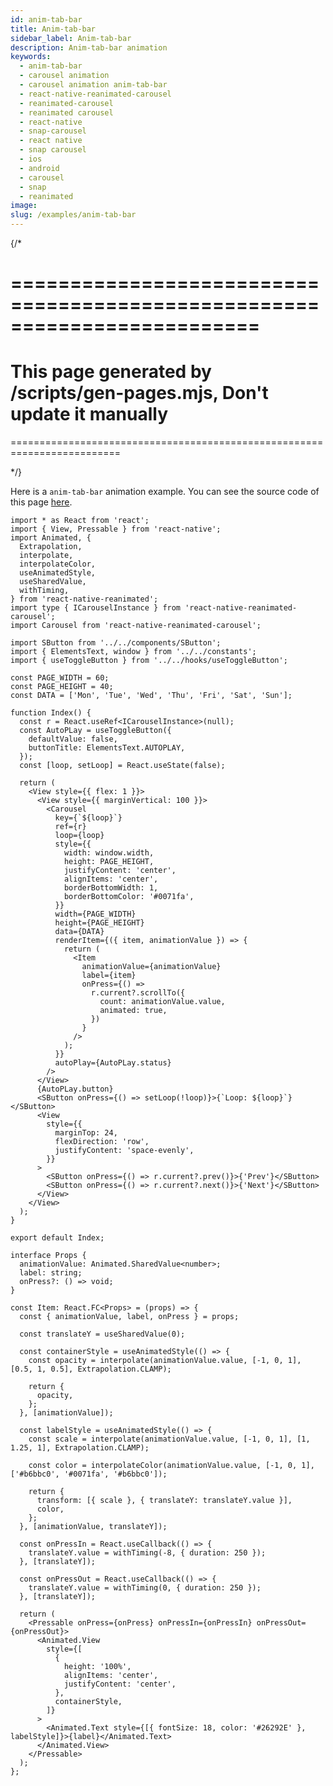 ```yaml
---
id: anim-tab-bar
title: Anim-tab-bar
sidebar_label: Anim-tab-bar
description: Anim-tab-bar animation
keywords:
  - anim-tab-bar
  - carousel animation
  - carousel animation anim-tab-bar
  - react-native-reanimated-carousel
  - reanimated-carousel
  - reanimated carousel
  - react-native
  - snap-carousel
  - react native
  - snap carousel
  - ios
  - android
  - carousel
  - snap
  - reanimated
image:
slug: /examples/anim-tab-bar
---
```


{/\*

# =========================================================================

# This page generated by /scripts/gen-pages.mjs, Don't update it manually

=========================================================================

\*/}

Here is a `anim-tab-bar` animation example. You can see the source code of this page
[here](https://github.com/dohooo/react-native-reanimated-carousel/blob/main/apps/app/src/pages/anim-tab-bar/index.tsx).


<Page page="anim-tab-bar" />

```tsx copy
import * as React from 'react';
import { View, Pressable } from 'react-native';
import Animated, {
  Extrapolation,
  interpolate,
  interpolateColor,
  useAnimatedStyle,
  useSharedValue,
  withTiming,
} from 'react-native-reanimated';
import type { ICarouselInstance } from 'react-native-reanimated-carousel';
import Carousel from 'react-native-reanimated-carousel';

import SButton from '../../components/SButton';
import { ElementsText, window } from '../../constants';
import { useToggleButton } from '../../hooks/useToggleButton';

const PAGE_WIDTH = 60;
const PAGE_HEIGHT = 40;
const DATA = ['Mon', 'Tue', 'Wed', 'Thu', 'Fri', 'Sat', 'Sun'];

function Index() {
  const r = React.useRef<ICarouselInstance>(null);
  const AutoPLay = useToggleButton({
    defaultValue: false,
    buttonTitle: ElementsText.AUTOPLAY,
  });
  const [loop, setLoop] = React.useState(false);

  return (
    <View style={{ flex: 1 }}>
      <View style={{ marginVertical: 100 }}>
        <Carousel
          key={`${loop}`}
          ref={r}
          loop={loop}
          style={{
            width: window.width,
            height: PAGE_HEIGHT,
            justifyContent: 'center',
            alignItems: 'center',
            borderBottomWidth: 1,
            borderBottomColor: '#0071fa',
          }}
          width={PAGE_WIDTH}
          height={PAGE_HEIGHT}
          data={DATA}
          renderItem={({ item, animationValue }) => {
            return (
              <Item
                animationValue={animationValue}
                label={item}
                onPress={() =>
                  r.current?.scrollTo({
                    count: animationValue.value,
                    animated: true,
                  })
                }
              />
            );
          }}
          autoPlay={AutoPLay.status}
        />
      </View>
      {AutoPLay.button}
      <SButton onPress={() => setLoop(!loop)}>{`Loop: ${loop}`}</SButton>
      <View
        style={{
          marginTop: 24,
          flexDirection: 'row',
          justifyContent: 'space-evenly',
        }}
      >
        <SButton onPress={() => r.current?.prev()}>{'Prev'}</SButton>
        <SButton onPress={() => r.current?.next()}>{'Next'}</SButton>
      </View>
    </View>
  );
}

export default Index;

interface Props {
  animationValue: Animated.SharedValue<number>;
  label: string;
  onPress?: () => void;
}

const Item: React.FC<Props> = (props) => {
  const { animationValue, label, onPress } = props;

  const translateY = useSharedValue(0);

  const containerStyle = useAnimatedStyle(() => {
    const opacity = interpolate(animationValue.value, [-1, 0, 1], [0.5, 1, 0.5], Extrapolation.CLAMP);

    return {
      opacity,
    };
  }, [animationValue]);

  const labelStyle = useAnimatedStyle(() => {
    const scale = interpolate(animationValue.value, [-1, 0, 1], [1, 1.25, 1], Extrapolation.CLAMP);

    const color = interpolateColor(animationValue.value, [-1, 0, 1], ['#b6bbc0', '#0071fa', '#b6bbc0']);

    return {
      transform: [{ scale }, { translateY: translateY.value }],
      color,
    };
  }, [animationValue, translateY]);

  const onPressIn = React.useCallback(() => {
    translateY.value = withTiming(-8, { duration: 250 });
  }, [translateY]);

  const onPressOut = React.useCallback(() => {
    translateY.value = withTiming(0, { duration: 250 });
  }, [translateY]);

  return (
    <Pressable onPress={onPress} onPressIn={onPressIn} onPressOut={onPressOut}>
      <Animated.View
        style={[
          {
            height: '100%',
            alignItems: 'center',
            justifyContent: 'center',
          },
          containerStyle,
        ]}
      >
        <Animated.Text style={[{ fontSize: 18, color: '#26292E' }, labelStyle]}>{label}</Animated.Text>
      </Animated.View>
    </Pressable>
  );
};
```
